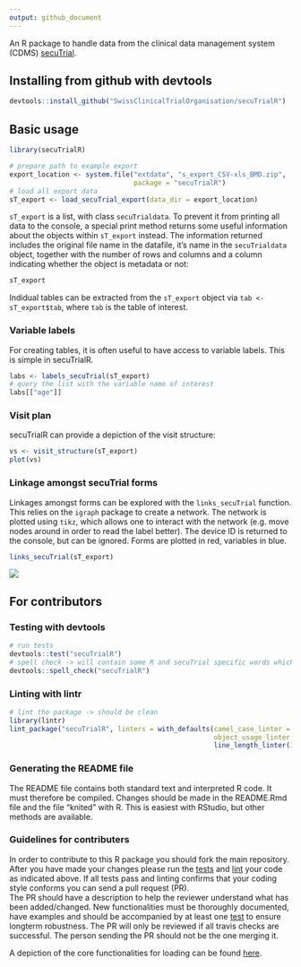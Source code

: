 ```yaml
---
output: github_document
---
```

<!-- README.md is generated from README.Rmd. Please edit that file -->

<!--
# secuTrialR ![travis](https://api.travis-ci.com/SwissClinicalTrialOrganisation/secuTrialR.svg?branch=master)
-->
An R package to handle data from the clinical data management system (CDMS) [secuTrial](https://www.secutrial.com/en/).

## Installing from github with devtools

```r
devtools::install_github("SwissClinicalTrialOrganisation/secuTrialR")
```

## Basic usage
```r
library(secuTrialR)
```

```r
# prepare path to example export
export_location <- system.file("extdata", "s_export_CSV-xls_BMD.zip",
                               package = "secuTrialR")
# load all export data
sT_export <- load_secuTrial_export(data_dir = export_location)
```
`sT_export` is a list, with class `secuTrialdata`. To prevent it from printing all data to the console, a special print method returns some useful information about the objects within `sT_export` instead. The information returned includes the original file name in the datafile, it's name in the `secuTrialdata` object, together with the number of rows and columns and a column indicating whether the object is metadata or not:
```r
sT_export
```

Indidual tables can be extracted from the `sT_export` object via `tab <- sT_export$tab`, where `tab` is the table of interest.
<!-- accessor function? -->
<!-- print method for secuTrialoptions (metadata)? -->

### Variable labels
For creating tables, it is often useful to have access to variable labels. This is simple in secuTrialR.
```r
labs <- labels_secuTrial(sT_export)
# query the list with the variable name of interest
labs[["age"]]

```
### Visit plan
secuTrialR can provide a depiction of the visit structure:
```r
vs <- visit_structure(sT_export)
plot(vs)
```
<!-- PLOT METHOD DIRECTLY FOR secuTrialdata objects? -->

### Linkage amongst secuTrial forms
Linkages amongst forms can be explored with the `links_secuTrial` function. This relies on the `igraph` package to create a network. The network is plotted using `tikz`, which allows one to interact with the network (e.g. move nodes around in order to read the label better). The device ID is returned to the console, but can be ignored. Forms are plotted in red, variables in blue.
```r
links_secuTrial(sT_export)

```
![](inst/extdata/map.png)
<!-- Figure has to be generated outside of the Rmd file - resize the window and select view/"fit to screen", export it to a PDF and then convert it to a PNG -->

## For contributors
### Testing with devtools

```r
# run tests
devtools::test("secuTrialR")
# spell check -> will contain some R and secuTrial specific words which is fine
devtools::spell_check("secuTrialR")
```

### Linting with lintr

```r
# lint the package -> should be clean
library(lintr)
lint_package("secuTrialR", linters = with_defaults(camel_case_linter = NULL,
                                                   object_usage_linter = NULL,
                                                   line_length_linter(125)))
```

### Generating the README file

The README file contains both standard text and interpreted R code. It must therefore be compiled. Changes should be made in the README.Rmd file and the file "knited" with R. This is easiest with RStudio, but other methods are available.

### Guidelines for contributers

In order to contribute to this R package you should fork the main repository.
After you have made your changes please run the 
[tests](README.md#testing-with-devtools)
and 
[lint](README.md#linting-with-lintr) your code as 
indicated above. If all tests pass and linting confirms that your 
coding style conforms you can send a pull request (PR).  
The PR should have a description to help the reviewer understand what has been 
added/changed. New functionalities must be thoroughly documented, have examples 
and should be accompanied by at least one [test](tests/testthat/) to ensure longterm 
robustness. The PR will only be reviewed if all travis checks are successful. 
The person sending the PR should not be the one merging it.

A depiction of the core functionalities for loading can be found [here](inst/extdata/secuTrialR.png).
